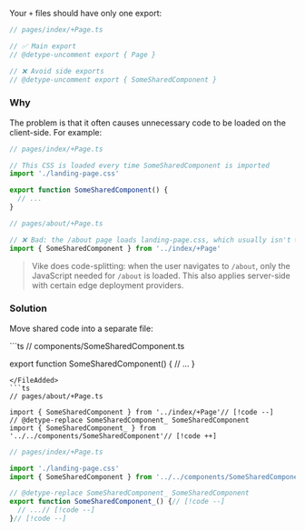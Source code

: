 
Your <Link href="/config#files">`+` files</Link> should have only one export:

```ts
// pages/index/+Page.ts

// ✅ Main export
// @detype-uncomment export { Page }

// ❌ Avoid side exports
// @detype-uncomment export { SomeSharedComponent }
```


### Why

The problem is that it often causes unnecessary code to be loaded on the client-side. For example:

```ts
// pages/index/+Page.ts

// This CSS is loaded every time SomeSharedComponent is imported
import './landing-page.css'

export function SomeSharedComponent() {
  // ...
}
```
```ts
// pages/about/+Page.ts

// ❌ Bad: the /about page loads landing-page.css, which usually isn't what you want
import { SomeSharedComponent } from '../index/+Page'
```

> Vike does code-splitting: when the user navigates to `/about`, only the JavaScript needed for `/about` is loaded. This also applies server-side with certain edge deployment providers.


### Solution

Move shared code into a separate file:

<FileAdded>
```ts
// components/SomeSharedComponent.ts

export function SomeSharedComponent() {
  // ...
}
```
</FileAdded>
```ts
// pages/about/+Page.ts

import { SomeSharedComponent } from '../index/+Page'// [!code --]
// @detype-replace SomeSharedComponent_ SomeSharedComponent
import { SomeSharedComponent_ } from '../../components/SomeSharedComponent'// [!code ++]
```
```ts
// pages/index/+Page.ts

import './landing-page.css'
import { SomeSharedComponent } from '../../components/SomeSharedComponent'// [!code ++]

// @detype-replace SomeSharedComponent_ SomeSharedComponent
export function SomeSharedComponent_() {// [!code --]
  // ...// [!code --]
}// [!code --]
```
